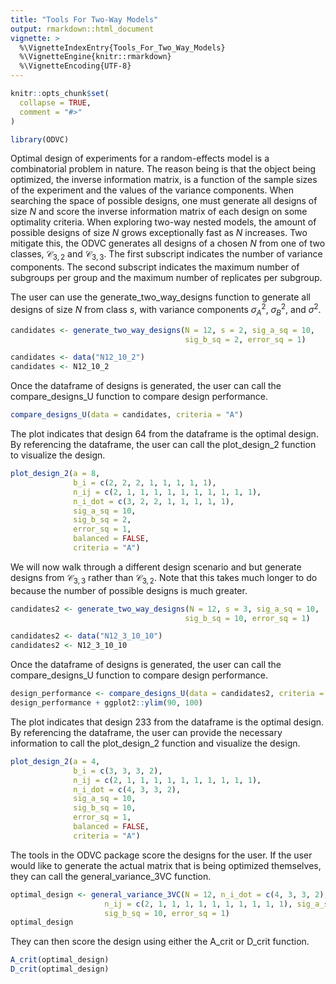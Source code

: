 ```yaml
---
title: "Tools For Two-Way Models"
output: rmarkdown::html_document
vignette: >
  %\VignetteIndexEntry{Tools_For_Two_Way_Models}
  %\VignetteEngine{knitr::rmarkdown}
  %\VignetteEncoding{UTF-8}
---
```


```r
knitr::opts_chunk$set(
  collapse = TRUE,
  comment = "#>"
)
```

```r
library(ODVC)
```

Optimal design of experiments for a random-effects model is a combinatorial 
problem in nature. The reason being is that the object being optimized, the
inverse information matrix, is a function of the sample sizes of the experiment 
and the values of the variance components. When searching the space of possible
designs, one must generate all designs of size $N$ and score the inverse
information matrix of each design on some optimality criteria. When exploring
two-way nested models, the amount of possible designs of size $N$ grows 
exceptionally fast as $N$ increases. Two mitigate this, the ODVC generates all
designs of a chosen $N$ from one of two classes, $\mathcal{C}_{3,2}$ and 
$\mathcal{C}_{3,3}$. The first subscript indicates the number of variance 
components. The second subscript indicates the maximum number of subgroups per
group and the maximum number of replicates per subgroup. 

The user can use the generate_two_way_designs function to generate all designs
of size $N$ from class $s$, with variance components $\sigma^2_A$, $\sigma^2_B$,
and $\sigma^2$.

```r
candidates <- generate_two_way_designs(N = 12, s = 2, sig_a_sq = 10, 
                                       sig_b_sq = 2, error_sq = 1)
```

```r
candidates <- data("N12_10_2")
candidates <- N12_10_2
```


Once the dataframe of designs is generated, the user can call the 
compare_designs_U function to compare design performance.

```r
compare_designs_U(data = candidates, criteria = "A")
```
The plot indicates that design 64 from the dataframe is the optimal design. By
referencing the dataframe, the user can call the plot_design_2 function to 
visualize the design.

```r
plot_design_2(a = 8,
              b_i = c(2, 2, 2, 1, 1, 1, 1, 1),
              n_ij = c(2, 1, 1, 1, 1, 1, 1, 1, 1, 1, 1),
              n_i_dot = c(3, 2, 2, 1, 1, 1, 1, 1),
              sig_a_sq = 10,
              sig_b_sq = 2,
              error_sq = 1,
              balanced = FALSE,
              criteria = "A")
```

We will now walk through a different design scenario and but generate designs 
from $\mathcal{C}_{3,3}$ rather than $\mathcal{C}_{3,2}$. Note that this takes 
much longer to do because the number of possible designs is much greater.

```r
candidates2 <- generate_two_way_designs(N = 12, s = 3, sig_a_sq = 10, 
                                       sig_b_sq = 10, error_sq = 1)
```
```r
candidates2 <- data("N12_3_10_10")
candidates2 <- N12_3_10_10
```


Once the dataframe of designs is generated, the user can call the 
compare_designs_U function to compare design performance.

```r
design_performance <- compare_designs_U(data = candidates2, criteria = "A")
design_performance + ggplot2::ylim(90, 100)
```

The plot indicates that design 233 from the dataframe is the optimal design. By
referencing the dataframe, the user can provide the necessary information to 
call the plot_design_2 function and visualize the design.

```r
plot_design_2(a = 4,
              b_i = c(3, 3, 3, 2),
              n_ij = c(2, 1, 1, 1, 1, 1, 1, 1, 1, 1, 1),
              n_i_dot = c(4, 3, 3, 2),
              sig_a_sq = 10,
              sig_b_sq = 10,
              error_sq = 1,
              balanced = FALSE,
              criteria = "A")
```

The tools in the ODVC package score the designs for the user. If the user would 
like to generate the actual matrix that is being optimized themselves, they can 
call the general_variance_3VC function.

```r
optimal_design <- general_variance_3VC(N = 12, n_i_dot = c(4, 3, 3, 2), 
                     n_ij = c(2, 1, 1, 1, 1, 1, 1, 1, 1, 1, 1), sig_a_sq = 10,
                     sig_b_sq = 10, error_sq = 1)
optimal_design
```

They can then score the design using either the A_crit or D_crit function.

```r
A_crit(optimal_design)
D_crit(optimal_design)
```

